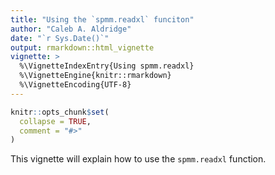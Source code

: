 ```yaml
---
title: "Using the `spmm.readxl` funciton"
author: "Caleb A. Aldridge"
date: "`r Sys.Date()`"
output: rmarkdown::html_vignette
vignette: >
  %\VignetteIndexEntry{Using spmm.readxl}
  %\VignetteEngine{knitr::rmarkdown}
  %\VignetteEncoding{UTF-8}
---
```


```r
knitr::opts_chunk$set(
  collapse = TRUE,
  comment = "#>"
)
```

This vignette will explain how to use the `spmm.readxl` function.